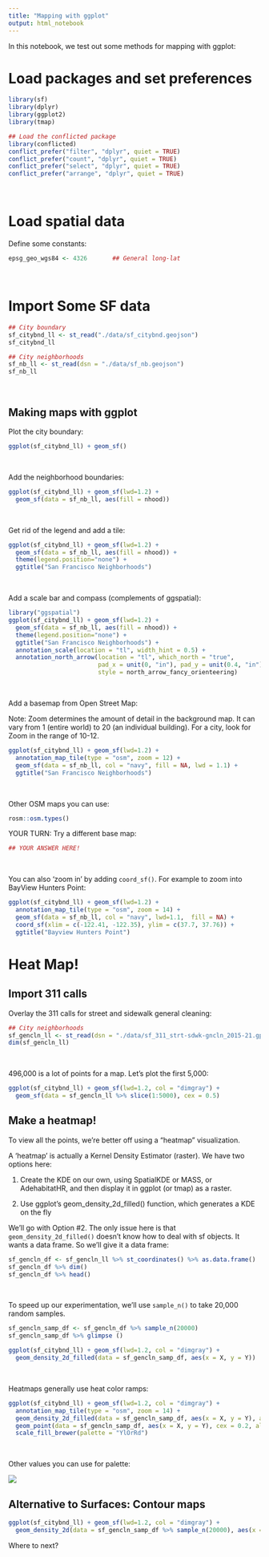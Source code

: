 ```yaml
---
title: "Mapping with ggplot"
output: html_notebook
---
```


In this notebook, we test out some methods for mapping with ggplot:

# Load packages and set preferences

```r
library(sf)
library(dplyr)
library(ggplot2)
library(tmap)

## Load the conflicted package
library(conflicted)
conflict_prefer("filter", "dplyr", quiet = TRUE)
conflict_prefer("count", "dplyr", quiet = TRUE)
conflict_prefer("select", "dplyr", quiet = TRUE)
conflict_prefer("arrange", "dplyr", quiet = TRUE)
```

\

# Load spatial data

Define some constants:

```r
epsg_geo_wgs84 <- 4326       ## General long-lat
```

\

# Import Some SF data

```r
## City boundary
sf_citybnd_ll <- st_read("./data/sf_citybnd.geojson")
sf_citybnd_ll

## City neighborhoods
sf_nb_ll <- st_read(dsn = "./data/sf_nb.geojson")
sf_nb_ll
```

\

## Making maps with ggplot

Plot the city boundary:

```r
ggplot(sf_citybnd_ll) + geom_sf()
```

\

Add the neighborhood boundaries:

```r
ggplot(sf_citybnd_ll) + geom_sf(lwd=1.2) +
  geom_sf(data = sf_nb_ll, aes(fill = nhood))
```

\

Get rid of the legend and add a tile:

```r
ggplot(sf_citybnd_ll) + geom_sf(lwd=1.2) +
  geom_sf(data = sf_nb_ll, aes(fill = nhood)) +
  theme(legend.position="none") +
  ggtitle("San Francisco Neighborhoods")
```

\

Add a scale bar and compass (complements of ggspatial):

```r
library("ggspatial")
ggplot(sf_citybnd_ll) + geom_sf(lwd=1.2) +
  geom_sf(data = sf_nb_ll, aes(fill = nhood)) +
  theme(legend.position="none") +
  ggtitle("San Francisco Neighborhoods") +
  annotation_scale(location = "tl", width_hint = 0.5) +
  annotation_north_arrow(location = "tl", which_north = "true", 
                         pad_x = unit(0, "in"), pad_y = unit(0.4, "in"),
                         style = north_arrow_fancy_orienteering) 

```

\

Add a basemap from Open Street Map:

Note: Zoom determines the amount of detail in the background map. It can vary from 1 (entire world) to 20 (an individual building). For a city, look for Zoom in the range of 10-12.

```r
ggplot(sf_citybnd_ll) + geom_sf(lwd=1.2) +
  annotation_map_tile(type = "osm", zoom = 12) +
  geom_sf(data = sf_nb_ll, col = "navy", fill = NA, lwd = 1.1) +
  ggtitle("San Francisco Neighborhoods")
```

\

Other OSM maps you can use:

```r
rosm::osm.types()
```

YOUR TURN: Try a different base map:

```r
## YOUR ANSWER HERE!

```

\

You can also 'zoom in' by adding `coord_sf()`. For example to zoom into BayView Hunters Point:

```r
ggplot(sf_citybnd_ll) + geom_sf(lwd=1.2) +
  annotation_map_tile(type = "osm", zoom = 14) +
  geom_sf(data = sf_nb_ll, col = "navy", lwd=1.1,  fill = NA) +
  coord_sf(xlim = c(-122.41, -122.35), ylim = c(37.7, 37.76)) +
  ggtitle("Bayview Hunters Point")

```







# Heat Map!

## Import 311 calls

Overlay the 311 calls for street and sidewalk general cleaning:

```r
## City neighborhoods
sf_gencln_ll <- st_read(dsn = "./data/sf_311_strt-sdwk-gncln_2015-21.gpkg")
dim(sf_gencln_ll)
```

\

496,000 is a lot of points for a map. Let's plot the first 5,000:

```r
ggplot(sf_citybnd_ll) + geom_sf(lwd=1.2, col = "dimgray") +
  geom_sf(data = sf_gencln_ll %>% slice(1:5000), cex = 0.5)

```

## Make a heatmap!

To view all the points, we're better off using a "heatmap" visualization.

A 'heatmap' is actually a Kernel Density Estimator (raster). We have two options here:

1) Create the KDE on our own, using SpatialKDE or MASS, or AdehabitatHR, and then display it in ggplot (or tmap) as a raster.

2) Use ggplot's geom_density_2d_filled() function, which generates a KDE on the fly

We'll go with Option #2. The only issue here is that `geom_density_2d_filled()` doesn't know how to deal with sf objects. It wants a data frame. So we'll give it a data frame:

```r
sf_gencln_df <- sf_gencln_ll %>% st_coordinates() %>% as.data.frame()
sf_gencln_df %>% dim()
sf_gencln_df %>% head()
```

\

To speed up our experimentation, we'll use `sample_n()` to take 20,000 random samples.


```r
sf_gencln_samp_df <- sf_gencln_df %>% sample_n(20000)
sf_gencln_samp_df %>% glimpse ()
```


```r
ggplot(sf_citybnd_ll) + geom_sf(lwd=1.2, col = "dimgray") +
  geom_density_2d_filled(data = sf_gencln_samp_df, aes(x = X, y = Y))
```

\

Heatmaps generally use heat color ramps:

```r
ggplot(sf_citybnd_ll) + geom_sf(lwd=1.2, col = "dimgray") +
  annotation_map_tile(type = "osm", zoom = 14) +
  geom_density_2d_filled(data = sf_gencln_samp_df, aes(x = X, y = Y), alpha = 0.5) +
  geom_point(data = sf_gencln_samp_df, aes(x = X, y = Y), cex = 0.2, alpha = 0.2) +
  scale_fill_brewer(palette = "YlOrRd")
```

\

Other values you can use for palette:

![](https://ajlyons.github.io/rspatial_bgs22/slides/images/brewer-ramps_800x492.png)

## Alternative to Surfaces: Contour maps

```r
ggplot(sf_citybnd_ll) + geom_sf(lwd=1.2, col = "dimgray") +
  geom_density_2d(data = sf_gencln_samp_df %>% sample_n(20000), aes(x = X, y = Y))
```

Where to next?


